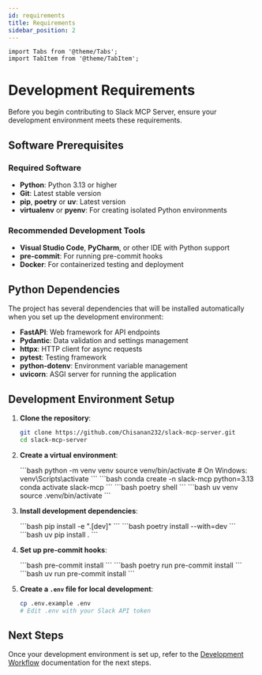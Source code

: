 ```yaml
---
id: requirements
title: Requirements
sidebar_position: 2
---
```


```mdx-code-block
import Tabs from '@theme/Tabs';
import TabItem from '@theme/TabItem';
```

# Development Requirements

Before you begin contributing to Slack MCP Server, ensure your development environment meets these requirements.

## Software Prerequisites

### Required Software

- **Python**: Python 3.13 or higher
- **Git**: Latest stable version
- **pip**, **poetry** or **uv**: Latest version
- **virtualenv** or **pyenv**: For creating isolated Python environments

### Recommended Development Tools

- **Visual Studio Code**, **PyCharm**, or other IDE with Python support
- **pre-commit**: For running pre-commit hooks
- **Docker**: For containerized testing and deployment

## Python Dependencies

The project has several dependencies that will be installed automatically when you set up the development environment:

- **FastAPI**: Web framework for API endpoints
- **Pydantic**: Data validation and settings management
- **httpx**: HTTP client for async requests
- **pytest**: Testing framework
- **python-dotenv**: Environment variable management
- **uvicorn**: ASGI server for running the application

## Development Environment Setup

1. **Clone the repository**:
   ```bash
   git clone https://github.com/Chisanan232/slack-mcp-server.git
   cd slack-mcp-server
   ```

2. **Create a virtual environment**:
   
   <Tabs>
     <TabItem value="virtualenv" label="virtualenv" default>
     ```bash
     python -m venv venv
     source venv/bin/activate  # On Windows: venv\Scripts\activate
     ```

     </TabItem>
     <TabItem value="conda" label="conda">
     ```bash
     conda create -n slack-mcp python=3.13
     conda activate slack-mcp
     ```

     </TabItem>
     <TabItem value="poetry" label="poetry">
     ```bash
     poetry shell
     ```

     </TabItem>
     <TabItem value="uv" label="uv">
     ```bash
     uv venv
     source .venv/bin/activate
     ```

     </TabItem>
   </Tabs>

3. **Install development dependencies**:
   
   <Tabs>
     <TabItem value="pip" label="pip" default>
      ```bash
      pip install -e ".[dev]"
      ```

     </TabItem>
     <TabItem value="poetry" label="poetry">
      ```bash
      poetry install --with=dev
      ```

     </TabItem>
     <TabItem value="uv" label="uv">
      ```bash
      uv pip install .
      ```

     </TabItem>
   </Tabs>

4. **Set up pre-commit hooks**:
   
   <Tabs>
     <TabItem value="pip" label="pip" default>
      ```bash
      pre-commit install
      ```

     </TabItem>
     <TabItem value="poetry" label="poetry">
      ```bash
      poetry run pre-commit install
      ```

     </TabItem>
     <TabItem value="uv" label="uv">
      ```bash
      uv run pre-commit install
      ```

     </TabItem>
   </Tabs>

5. **Create a `.env` file for local development**:
   ```bash
   cp .env.example .env
   # Edit .env with your Slack API token
   ```

## Next Steps

Once your development environment is set up, refer to the [Development Workflow](./workflow.mdx) documentation for the next steps.
